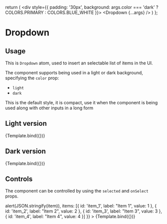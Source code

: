 <!-- Input.stories.mdx -->



<Meta title="Atoms/Dropdown" component={Dropdown} />

  return (
    <div style={{
      padding: '30px',
      background: args.color === 'dark' ? COLORS.PRIMARY : COLORS.BLUE_WHITE
    }}>
      <Dropdown {...args} />
    </div>
  )
};

# Dropdown

##  Usage

This is `Dropdown` atom, used to insert an selectable list of items in the UI.

The component supports being used in a light or dark background, specifying the `color` prop:

- `light`
- `dark`

This is the default style, it is compact, use it when the component is being used along with other inputs in a long form

## Light version

<Canvas withSource="open">
  <Story
    name="light"
    args={{
      color: 'light',
      items: [{
        id: 'item_1',
        label: "Item 1",
        value: 1
      }, {
        id: 'item_2',
        label: "Item 2",
        value: 2
      }, {
        id: 'item_3',
        label: "Item 3",
        value: 3
      }, {
        id: 'item_4',
        label: "Item 4",
        value: 4
      }]
    }}
  >
    {Template.bind({})}
  </Story>
</Canvas>

## Dark version

<Canvas withSource="open">
  <Story
    name="dark"
    args={{
      color: 'dark',
      items: [{
        id: "item_1",
        label: "Item 1",
        value: 1
      }, {
        id: "item_2",
        label: "Item 2",
        value: 2
      }, {
        id: "item_3",
        label: "Item 3",
        value: 3
      }, {
        id: "item_4",
        label: "Item 4",
        value: 4
      }]
    }}
  >
    {Template.bind({})}
  </Story>
</Canvas>

## Controls

The component can be controlled by using the `selected` and `onSelect` props.

<Canvas withSource="open">
  <Story
    name="controlled"
    args={{
      selected: 'item_1',
      onSelect: (item) => alert(JSON.stringify(item)),
      items: [{
        id: 'item_1',
        label: "Item 1",
        value: 1
      }, {
        id: 'item_2',
        label: "Item 2",
        value: 2
      }, {
        id: 'item_3',
        label: "Item 3",
        value: 3
      }, {
        id: 'item_4',
        label: "Item 4",
        value: 4
      }]
    }}
  >
    {Template.bind({})}
  </Story>
</Canvas>
